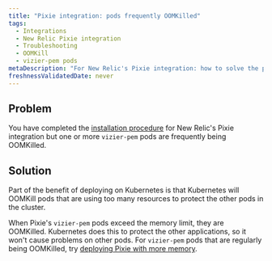 ```yaml
---
title: "Pixie integration: pods frequently OOMKilled"
tags:
  - Integrations
  - New Relic Pixie integration
  - Troubleshooting
  - OOMKill
  - vizier-pem pods
metaDescription: "For New Relic's Pixie integration: how to solve the problem of vizier-pem pods being OOMKilled."
freshnessValidatedDate: never
---
```


## Problem

You have completed the [installation procedure](/docs/kubernetes-pixie/auto-telemetry-pixie/install-auto-telemetry-pixie) for New Relic's Pixie integration but one or more `vizier-pem` pods are frequently being OOMKilled.

## Solution

Part of the benefit of deploying on Kubernetes is that Kubernetes will OOMKill pods that are using too many resources to protect the other pods in the cluster.

When Pixie's `vizier-pem` pods exceed the memory limit, they are OOMKilled. Kubernetes does this to protect the other applications, so it won't cause problems on other pods. For `vizier-pem` pods that are regularly being OOMKilled, try [deploying Pixie with more memory](/docs/kubernetes-pixie/auto-telemetry-pixie/advanced-configuration/manage-pixie-memory#set-memory-limit).
